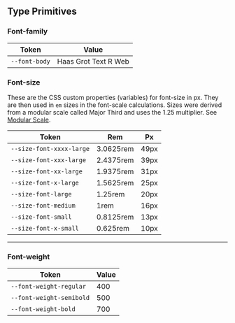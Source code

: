 
<Meta title="Tokens/Type/Primitives" />

## Type Primitives

### Font-family

<table>
    <thead>
        <tr>
            <th>Token</th>
            <th>Value</th>
        </tr>
    </thead>
    <tbody>
        <tr>
            <td>
                <code>--font-body</code>
            </td>
            <td>Haas Grot Text R Web</td>
        </tr>
    </tbody>
</table>

### Font-size

These are the CSS custom properties (variables) for font-size in px. They are then used in <code>em</code> sizes in the font-scale calculations.
Sizes were derived from a modular scale called Major Third and uses the 1.25 multiplier.
See [Modular Scale](https://www.modularscale.com/?16&px&1.25).


<table>
    <thead>
        <tr>
            <th>Token</th>
            <th>Rem</th>
            <th>Px</th>
        </tr>
    </thead>
    <tbody>
        <tr>
            <td><code>--size-font-xxxx-large</code></td>
            <td>3.0625rem</td>
            <td>49px</td>
        </tr>
        <tr>
            <td><code>--size-font-xxx-large</code></td>
            <td>2.4375rem</td>
            <td>39px</td>
        </tr>
        <tr>
            <td><code>--size-font-xx-large</code></td>
            <td>1.9375rem</td>
            <td>31px</td>
        </tr>
        <tr>
            <td><code>--size-font-x-large</code></td>
            <td>1.5625rem</td>
            <td>25px</td>
        </tr>
        <tr>
            <td><code>--size-font-large</code></td>
            <td>1.25rem</td>
            <td>20px</td>
        </tr>
        <tr>
            <td><code>--size-font-medium</code></td>
            <td>1rem</td>
            <td>16px</td>
        </tr>
        <tr>
            <td><code>--size-font-small</code></td>
            <td>0.8125rem</td>
            <td>13px</td>
        </tr>
        <tr>
            <td><code>--size-font-x-small</code></td>
            <td>0.625rem</td>
            <td>10px</td>
        </tr>
    </tbody>
</table>

<hr />

### Font-weight

<table>
    <thead>
        <tr>
            <th>Token</th>
            <th>Value</th>
        </tr>
    </thead>
    <tbody>
        <tr>
            <td>
                <code>--font-weight-regular</code>
            </td>
            <td>400</td>
        </tr>
        <tr>
            <td>
                <code>--font-weight-semibold</code>
            </td>
            <td>500</td>
        </tr>
        <tr>
            <td>
                <code>--font-weight-bold</code>
            </td>
            <td>700</td>
        </tr>
    </tbody>
</table>